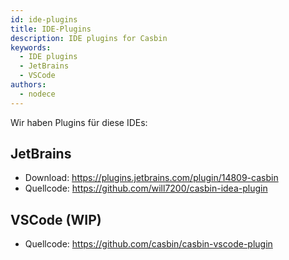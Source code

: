 ```yaml
---
id: ide-plugins
title: IDE-Plugins
description: IDE plugins for Casbin
keywords:
  - IDE plugins
  - JetBrains
  - VSCode
authors:
  - nodece
---
```


Wir haben Plugins für diese IDEs:

## JetBrains

- Download: https://plugins.jetbrains.com/plugin/14809-casbin
- Quellcode: https://github.com/will7200/casbin-idea-plugin

## VSCode (WIP)

- Quellcode: https://github.com/casbin/casbin-vscode-plugin 
